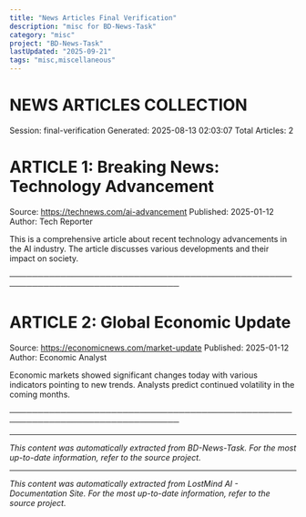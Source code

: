 ```yaml
---
title: "News Articles Final Verification"
description: "misc for BD-News-Task"
category: "misc"
project: "BD-News-Task"
lastUpdated: "2025-09-21"
tags: "misc,miscellaneous"
---
```


NEWS ARTICLES COLLECTION
======================

Session: final-verification
Generated: 2025-08-13 02:03:07
Total Articles: 2


ARTICLE 1: Breaking News: Technology Advancement
================================================

Source: https://technews.com/ai-advancement
Published: 2025-01-12
Author: Tech Reporter

This is a comprehensive article about recent technology advancements in the AI industry. The article discusses various developments and their impact on society.

────────────────────────────────────────────────────────────────────────────────

ARTICLE 2: Global Economic Update
=================================

Source: https://economicnews.com/market-update
Published: 2025-01-12
Author: Economic Analyst

Economic markets showed significant changes today with various indicators pointing to new trends. Analysts predict continued volatility in the coming months.

────────────────────────────────────────────────────────────────────────────────


---
*This content was automatically extracted from BD-News-Task. For the most up-to-date information, refer to the source project.*


---
*This content was automatically extracted from LostMind AI - Documentation Site. For the most up-to-date information, refer to the source project.*
